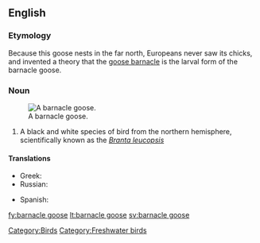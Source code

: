 ==English==
{{wikipedia}}
===Etymology===
Because this goose nests in the far north, Europeans never saw its chicks, and invented a theory that the [[goose barnacle]] is the larval form of the barnacle goose.
===Noun===
{{en-noun|sg=[[barnacle]] [[goose]]|pl=barnacle geese}}
[[Image:Branta leucopsis.jpg|thumb|right|A barnacle goose.]]
# A black and white species of bird from the northern hemisphere, scientifically known as the ''[[wikispecies:Branta leucopsis|Branta leucopsis]]''
[[Category:Birds]]
[[Category:Freshwater birds]]

====Translations====
{{trans-top|branta leucopsis}}
* Greek: {{t|el|αγριόχηνα|f|tr=agrióchina}}
* Russian: {{t|ru|казарка белощёкая|f|tr=kazárka b'eloš'ókaja|sc=Cyrl}}
{{trans-mid}}
* Spanish: {{t-|es|barnacla cariblanca|f}}
{{trans-bottom}}

[[fy:barnacle goose]]
[[lt:barnacle goose]]
[[sv:barnacle goose]]